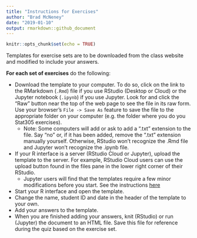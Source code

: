 ```yaml
---
title: "Instructions for Exercises"
author: "Brad McNeney"
date: "2019-01-10"
output: rmarkdown::github_document
---
```


```r
knitr::opts_chunk$set(echo = TRUE)
```


Templates for exercise sets are
to be downloaded from the class website and 
modified to include your answers. 

**For each set of exercises** do the following:

* Download the template to your computer.
To do so, click on the link to the RMarkdown
(`.Rmd`) file if
you use RStudio (Desktop or Cloud) or the 
Jupyter notebook (`.ipynb`) if you use Jupyter.
Look for and click the "Raw" button near the top of the web page to see the 
file in its raw form. Use your browser's 
`File -> Save As`
feature to save the file to the appropriate folder on your computer (e.g. the folder where you do you Stat305 exercises).
    + Note: Some computers will add or ask to add a ".txt" extension to the file. Say "no" or, if it has been added, remove the ".txt" extension manually yourself. Otherwise, RStudio won't recognize the .Rmd file and Jupyter won't recognize the .ipynb file.
* If your R interface is a server (RStudio Cloud or
Jupyter), upload the template to the server.
For example, RStudio Cloud users can use the upload button 
found in the files pane in the lower right corner of their RStudio.
    + Jupyter users will find that the templates require a
    few minor modifications before you start. See
    the instructions [here](https://github.com/SFUStatgen/RforStat2/blob/master/SFUStat305/Exercises/Instructions/TemplateMods.pdf)
* Start your R interface and open the template.
* Change the name, student ID and date in the 
header of the template to your own.
* Add your answers to the template.
* When you are finished adding your
answers, knit (RStudio) or run (Jupyter) the 
document to an HTML file. Save this 
file for reference during the quiz based on the 
exercise set.